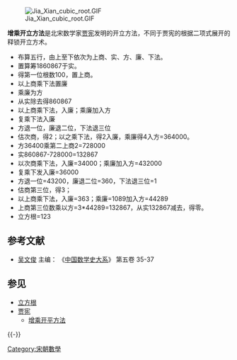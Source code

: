 [[File:Jia_Xian_cubic_root.GIF|thumb]]

'''增乘开立方法'''是北宋数学家[[贾宪|贾宪]]发明的开立方法，不同于贾宪的根据二项式展开的释锁开立方术。
*布算五行，由上至下依次为上商、实、方、廉、下法。
*置算筹1860867于实。
*得第一位根数100，置上商。
*以上商乘下法置廉
*乘廉为方
*从实除去得860867
*以上商乘下法，入廉；乘廉加入方
*复乘下法入廉
*方退一位，廉退二位，下法退三位
*估次商，得2；以之乘下法，得2入廉，乘廉得4入方=364000。
*方36400乘第二上商2=728000
*实860867-728000=132867
*以次商乘下法，入廉=34000；乘廉加入方=432000
*复乘下发入廉=36000
*方退一位=43200，廉退二位=360，下法退三位=1
*估商第三位，得3；
*以上商乘下法，入廉=363；乘廉=1089加入方=44289
*上商第三位数乘以方=3*44289=132867，从实132867减去，得零。
*立方根=123

== 参考文献 ==
{{Reflist}}
* [[吴文俊|吴文俊]] 主编： 《[[中国数学史大系|中国数学史大系]]》 第五卷 35-37

== 参见 ==
{{Portal box|数学|中国数学史}}
* [[立方根|立方根]]
* [[贾宪|贾宪]]
** [[增乘开平方法|增乘开平方法]]

{{-}}
{{中国数学史}}

[[Category:宋朝數學|Category:宋朝數學]]